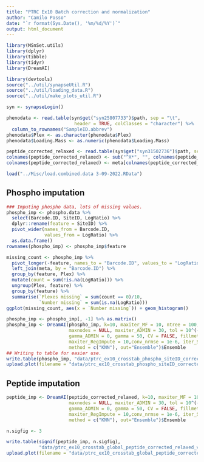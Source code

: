 ```yaml
---
title: "PTRC Ex10 Batch correction and normalization"
author: "Camilo Posso"
date: "`r format(Sys.Date(), '%m/%d/%Y')`"
output: html_document
---
```


```r
library(MSnSet.utils)
library(dplyr)
library(tibble)
library(tidyr)
library(DreamAI)

library(devtools)
source("../util/synapseUtil.R")
source("../util/loading_data.R")
source("../util/make_plots_util.R")

syn <- synapseLogin()

phenodata <- read.table(syn$get("syn25807733")$path, sep = "\t",
                         header = TRUE, colClasses = "character") %>%
  column_to_rownames("SampleID.abbrev")
phenodata$Plex <- as.character(phenodata$Plex)
phenodata$Loading.Mass <- as.numeric(phenodata$Loading.Mass)

peptide_corrected_relaxed <- read.table(syn$get("syn31502736")$path, sep = "\t")
colnames(peptide_corrected_relaxed) <- sub("^X*", "", colnames(peptide_corrected_relaxed))
colnames(peptide_corrected_relaxed) <- meta[colnames(peptide_corrected_relaxed), "Barcode.ID"]

load("../Misc/load.combined.data 3-09-2022.RData")

```


## Phospho imputation


```r
### Imputing phospho data, lots of missing values.
phospho_imp <- phospho.data %>%
  select(Barcode.ID, SiteID, LogRatio) %>%
  dplyr::rename(feature = SiteID) %>%
  pivot_wider(names_from = Barcode.ID,
              values_from = LogRatio) %>%
  as.data.frame()
rownames(phospho_imp) <- phospho_imp$feature

missing_count <- phospho_imp %>%
  pivot_longer(-feature, names_to = "Barcode.ID", values_to = "LogRatio") %>%
  left_join(meta, by = "Barcode.ID") %>%
  group_by(feature, Plex) %>%
  mutate(count = sum(!is.na(LogRatio))) %>%
  ungroup(Plex, feature) %>%
  group_by(feature) %>%
  summarise(`Plexes missing` = sum(count == 0)/10,
            `Number missing` = sum(is.na(LogRatio)))
ggplot(missing_count, aes(x = `Number missing`)) + geom_histogram()

phospho_imp <- phospho_imp[, -1] %>% as.matrix()
phospho_imp <- DreamAI(phospho_imp, k=10, maxiter_MF = 10, ntree = 100,
                       maxnodes = NULL, maxiter_ADMIN = 30, tol = 10^(-2),
                       gamma_ADMIN = 0, gamma = 50, CV = FALSE, fillmethod = "row_mean",
                       maxiter_RegImpute = 10,conv_nrmse = 1e-6, iter_SpectroFM = 40,
                       method = c("KNN"), out="Ensemble")$Ensemble
## Writing to table for easier use.
write.table(phospho_imp, "data/ptrc_ex10_crosstab_phospho_siteID_corrected_relaxed_v2_imputed.txt", sep = "\t")
upload.plot(filename = "data/ptrc_ex10_crosstab_phospho_siteID_corrected_relaxed_v2_imputed.txt", parentId = "syn30875000")

```



## Peptide imputation



```r
peptide_imp <- DreamAI(peptide_corrected_relaxed, k=10, maxiter_MF = 10, ntree = 100,
                       maxnodes = NULL, maxiter_ADMIN = 30, tol = 10^(-2),
                       gamma_ADMIN = 0, gamma = 50, CV = FALSE, fillmethod = "row_mean",
                       maxiter_RegImpute = 10,conv_nrmse = 1e-6, iter_SpectroFM = 40,
                       method = c("KNN"), out="Ensemble")$Ensemble

n.sigfig <- 3

write.table(signif(peptide_imp, n.sigfig), 
            "data/ptrc_ex10_crosstab_global_peptide_corrected_relaxed_v2_imputed.txt", sep = "\t")
upload.plot(filename = "data/ptrc_ex10_crosstab_global_peptide_corrected_relaxed_v2_imputed.txt", parentId = "syn31514128")


```
